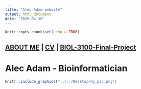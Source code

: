 ```yaml
---
title: "Alec Adam website"
output: html_document
date: "2025-04-10"
---
```


```r
knitr::opts_chunk$set(echo = TRUE)
```




## [ABOUT ME](./about-me) | [CV](./about-me/Fearn_CV.pdf) | [BIOL-3100-Final-Project](./fp)##

# **Alec Adam - Bioinformatician** #

```r
knitr::include_graphics("../../Desktop/my_pic.png")
```
